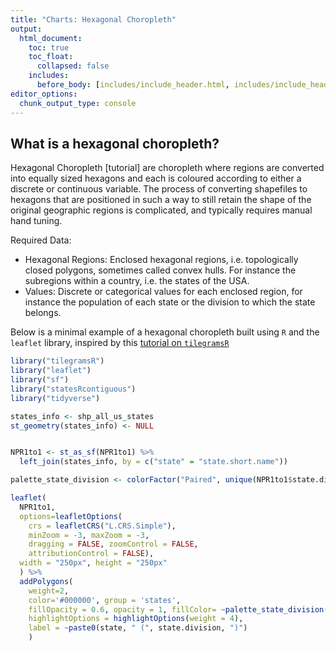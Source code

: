 ```yaml
---
title: "Charts: Hexagonal Choropleth"
output:
  html_document:
    toc: true
    toc_float:
      collapsed: false
    includes:
      before_body: [includes/include_header.html, includes/include_header_navpage.html]
editor_options: 
  chunk_output_type: console
---
```


## What is a hexagonal choropleth?

Hexagonal Choropleth [tutorial]</a> are choropleth where regions are converted into equally sized hexagons and each is coloured according to either a discrete or continuous variable. The process of converting shapefiles to hexagons that are positioned in such a way to still retain the shape of the original geographic regions is complicated, and typically requires manual hand tuning.

Required Data:

- Hexagonal Regions: Enclosed hexagonal regions, i.e. topologically closed polygons, sometimes called convex hulls. For instance the subregions within a country, i.e. the states of the USA.
- Values: Discrete or categorical values for each enclosed region, for instance the population of each state or the division to which the state belongs.

Below is a minimal example of a hexagonal choropleth built using `R` and the `leaflet` library, inspired by this [tutorial on `tilegramsR`](http://rpubs.com/bhaskarvk/tilegramsR)



```r
library("tilegramsR")
library("leaflet")
library("sf")
library("statesRcontiguous")
library("tidyverse")

states_info <- shp_all_us_states
st_geometry(states_info) <- NULL


NPR1to1 <- st_as_sf(NPR1to1) %>%
  left_join(states_info, by = c("state" = "state.short.name"))

palette_state_division <- colorFactor("Paired", unique(NPR1to1$state.division))

leaflet(
  NPR1to1,
  options=leafletOptions(
    crs = leafletCRS("L.CRS.Simple"),
    minZoom = -3, maxZoom = -3,
    dragging = FALSE, zoomControl = FALSE,
    attributionControl = FALSE),
  width = "250px", height = "250px"
  ) %>%
  addPolygons(
    weight=2,
    color='#000000', group = 'states',
    fillOpacity = 0.6, opacity = 1, fillColor= ~palette_state_division(state.division),
    highlightOptions = highlightOptions(weight = 4),
    label = ~paste0(state, " (", state.division, ")")
    ) 
```



